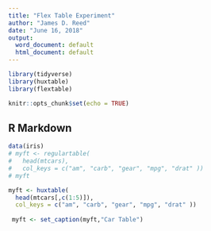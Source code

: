 ```yaml
---
title: "Flex Table Experiment"
author: "James D. Reed"
date: "June 16, 2018"
output:
  word_document: default
  html_document: default
---
```


```r

library(tidyverse)
library(huxtable)
library(flextable)

knitr::opts_chunk$set(echo = TRUE)
```

## R Markdown

```r
data(iris)
# myft <- regulartable(
#   head(mtcars), 
#   col_keys = c("am", "carb", "gear", "mpg", "drat" ))
# myft

myft <- huxtable(
  head(mtcars[,c(1:5)]),
  col_keys = c("am", "carb", "gear", "mpg", "drat" ))
  
 myft <- set_caption(myft,"Car Table") 

```

